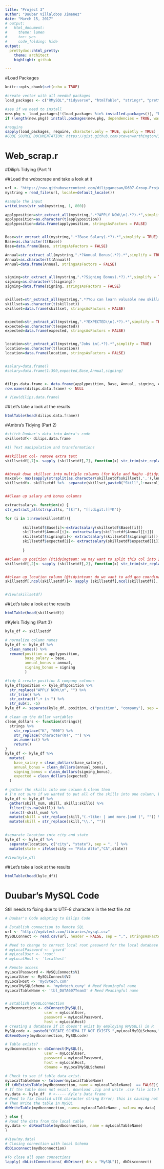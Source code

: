 ---
title: "Project 3"
author: "Duubar Villalobos Jimenez"
date: "March 15, 2017"
# output:
#   html_document:
#     theme: lumen
#     toc: yes
#     code_folding: hide
output:
  prettydoc::html_pretty:
    theme: architect
    highlight: github

---
#Load Packages
```{r setup}
knitr::opts_chunk$set(echo = TRUE)

#create vector with all needed packages
load_packages <- c("RMySQL","tidyverse", "htmlTable", "stringr", "prettydoc", "janitor")

#see if we need to install 
new.pkg <- load_packages[!(load_packages %in% installed.packages()[, "Package"])]
if (length(new.pkg)) install.packages(new.pkg, dependencies = TRUE, warn.conflicts = FALSE)

#require
sapply(load_packages, require, character.only = TRUE, quietly = TRUE)
#CODE SOURCE DOCUMENTATION: https://gist.github.com/stevenworthington/3178163
```


# Web_scrap.r

#Dilip's Tidying (Part 1)

##Load the webscrape and take a look at it
```{r Dilip}

url <- "https://raw.githubusercontent.com/dilipganesan/D607-Group-Project/patch-1/scripts/paysa.txt"
mystring = read_file(url, locale=default_locale())

#sample the input
writeLines(str_sub(mystring, 1, 800))
```


```{r Dilip_regex}
applyposition=str_extract_all(mystring,".*?APPLY NOW\\n(.*?).*",simplify = TRUE)
applyposition=as.character(t(applyposition))
applyposition=data.frame(applyposition, stringsAsFactors = FALSE)


Base=str_extract_all(mystring,".*?Base Salary(.*?).*",simplify = TRUE)
Base=as.character(t(Base))
Base=data.frame(Base, stringsAsFactors = FALSE)

Annual=str_extract_all(mystring,".*?Annual Bonus(.*?).*",simplify = TRUE)
Annual=as.character(t(Annual))
Annual=data.frame(Annual, stringsAsFactors = FALSE)


signing=str_extract_all(mystring,".*?Signing Bonus(.*?).*",simplify = TRUE)
signing=as.character(t(signing))
signing=data.frame(signing, stringsAsFactors = FALSE)


skillset=str_extract_all(mystring,".*?You can learn valuable new skills like:(.*?).*",simplify = TRUE)
skillset=as.character(t(skillset))
skillset=data.frame(skillset, stringsAsFactors = FALSE)


expected=str_extract_all(mystring,".*?EXPECTED\\n(.*?).*",simplify = TRUE)
expected=as.character(t(expected))
expected=data.frame(expected, stringsAsFactors = FALSE)


location=str_extract_all(mystring,"Jobs in(.*?).*",simplify = TRUE)
location=as.character(t(location))
location=data.frame(location, stringsAsFactors = FALSE)


#salary=data.frame()
#salary=data.frame(1:390,expected,Base,Annual,signing)


dilips.data.frame <- data.frame(applyposition, Base, Annual, signing, expected, skillset, location)
row.names(dilips.data.frame) <- NULL

# View(dilips.data.frame)
```
##Let's take a look at the results
```{r, result1}
htmlTable(head(dilips.data.frame))
```



#Ambra's Tidying (Part 2)

```{r df tidying2}

#stitch Duubar's data into Ambra's code
skillsetdf<- dilips.data.frame

#1) Text manipulation and transformations

##skillset col- remove extra text
skillsetdf[,7]<- sapply (skillsetdf[,7], function(x) str_trim(str_replace_all(x, "(^.*:)|(and more)|[[.]]$", "")))


##break down skillset into multiple columns (for Kyle and Raghu -@tidyingteam: just a few suggestions, do we want to replace K with zeros?)
maxcol<- max(sapply(strsplit(as.character(skillsetdf$skillset),','),length))
skillsetdf<- skillsetdf %>%  separate(skillset,paste0("Skill",1:maxcol), sep=",")


##Clean up salary and bonus columns 

extractsalary<- function(x) {
str_extract_all(strsplit(x, "[$]"), "[[:digit:]]*K")}

for (i in 1:nrow(skillsetdf)){
  
        skillsetdf$Base[i]<-extractsalary(skillsetdf$Base[[i]])
        skillsetdf$Annual[i]<- extractsalary(skillsetdf$Annual[[i]])
        skillsetdf$signing[i]<- extractsalary(skillsetdf$signing[[i]])
        skillsetdf$expected[i]<- extractsalary(skillsetdf$expected[[i]])
        
        }

##clean up position (@tidyingteam: we may want to split this col into 2 to keep position and firm separate?)
skillsetdf[,2]<- sapply (skillsetdf[,2], function(x) str_trim(str_replace_all(x, "(APPLY NOW\\r\\n)|(in\\s.*)","")))


##clean up location column (@tidyinteam: do we want to add geo coordinates to facilitate mapping?)
skillsetdf[,ncol(skillsetdf)]<- sapply (skillsetdf[,ncol(skillsetdf)], function(x) str_trim(str_replace_all(x, "Jobs in", "")))


#View(skillsetdf)
```

##Let's take a look at the results

```{r, result2}
htmlTable(head(skillsetdf))
```

#Kyle's Tidying (Part 3)

```{r tidying}
kyle_df <- skillsetdf

# normalize column names
kyle_df <- kyle_df %>% 
  clean_names() %>% 
  rename(position = applyposition, 
         base_salary = base, 
         annual_bonus = annual, 
         signing_bonus = signing
         )

#tidy & create position & company columns
kyle_df$position <- kyle_df$position %>% 
  str_replace("APPLY NOW\\n", "") %>% 
  str_trim() %>% 
  str_extract(".+ in ") %>% 
  str_sub(1, -5)
kyle_df <- separate(kyle_df, position, c("position", "company"), sep = " at ")

# clean up the dollar variables
clean_dollars <- function(strings){
  strings %>% 
    str_replace("K", "000") %>%
    str_replace("character(0)", "") %>% 
    as.numeric() %>%
    return()
}
kyle_df <- kyle_df %>% 
  mutate(
    base_salary = clean_dollars(base_salary),
    annual_bonus = clean_dollars(annual_bonus),
    signing_bonus = clean_dollars(signing_bonus),
    expected = clean_dollars(expected)
  )

# gather the skills into one column & clean them
# I'm not sure if we wanted to put all of the skills into one column, but I think that someone mentioned doing that
kyle_df <- kyle_df %>% 
  gather(skill_num, skill, skill1:skill6) %>% 
  filter(!is.na(skill)) %>% 
  select(-skill_num) %>% 
  mutate(skill = str_replace(skill,"(.+like: | and more.|and )", "")) %>% 
  mutate(skill = str_replace(skill,"\\.", "")) 

  
#separate location into city and state
kyle_df <- kyle_df %>% 
  separate(location, c("city", "state"), sep = ", ") %>% 
  mutate(state = ifelse(city == "Palo Alto","CA",state))
  
#View(kyle_df)
```
##Let's take a look at the results
```{r result3}
htmlTable(head(kyle_df))
```



# Duubar's MySQL Code

Still needs to fixing due to UTF-8 characters in the text file .txt

```{r}
# Duubar's Code adapting to Dilips Code

# Establish connection to Remote SQL
url <- "http://mydvtech.com/libraries/mysql.csv"
MySQLConnect <- read.csv(url, header = FALSE, sep = ",", stringsAsFactors=FALSE)

# Need to change to correct local root password for the local database
# myLocalPassword <- 'pswrd'
# myLocalUser <- 'root'
# myLocalHost <- 'localhost'

# Remote access
myLocalPassword <- MySQLConnect$V1
myLocalUser <- MySQLConnect$V2
myLocalHost <- 'mydvtech.com'
myLocalMySQLSchema <- 'mydvtech_cuny' # Need Meaningful name
myLocalTableName <- 'tbl_DATA607Team3' # Need Meaningful name


# Establish MySQLconnection
mydbconnection <- dbConnect(MySQL(), 
                  user = myLocalUser,
                  password = myLocalPassword,
                  host = myLocalHost)
# Creating a database if it doesn't exist by employing RMySQL() in R
MySQLcode <- paste0("CREATE SCHEMA IF NOT EXISTS ",myLocalMySQLSchema,";",sep="")
dbSendQuery(mydbconnection, MySQLcode)

# Table exists?
mydbconnection <- dbConnect(MySQL(), 
                  user = myLocalUser,
                  password = myLocalPassword,
                  host = myLocalHost,
                  dbname = myLocalMySQLSchema)

# Check to see if table data exist.
myLocalTableName <- tolower(myLocalTableName)
if (dbExistsTable(mydbconnection, name = myLocalTableName)  == FALSE){
# If the table does not exist, download .zip and write .csv file into MySQL
my.data <- kyle_df  # <----- Kyle's Data Frame
# Need to fix Invalid utf8 character string Error; this is causing not to load data into MySQL
# Then Write the table in MySQL
dbWriteTable(mydbconnection, name= myLocalTableName , value= my.data)

} else {
# Read the data from the local table
my.data <- dbReadTable(mydbconnection, name = myLocalTableName)
}

#View(my.data)
# Closing connection with local Schema
dbDisconnect(mydbconnection)

#To close all open connections
lapply( dbListConnections( dbDriver( drv = "MySQL")), dbDisconnect)
```



